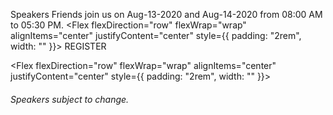 
<Hidden as="h1">Speakers</Hidden>
<Card>
<Text>
Friends join us on Aug-13-2020 and Aug-14-2020 from 08:00 AM to 05:30 PM.
</Text>
</Card>
<Flex flexDirection="row" flexWrap="wrap" alignItems="center" justifyContent="center" style={{ padding: "2rem", width: "" }}>
<ButtonLink
            href="https://www.eventbrite.com/e/javascript-and-friends-conference-2020-registration-109564969774"
            alignSelf="center"
            mr={40}
            target="_blank" rel="noopener noreferrer"
          >
            REGISTER
          </ButtonLink>          
</Flex>        

<Flex flexDirection="row" flexWrap="wrap" alignItems="center" justifyContent="center" style={{ padding: "2rem", width: "" }}>

<Speaker name="Alex Carroll" Image={alexcarrolImage} 
twitter="" 
linkedin="alexandertcarroll" 
 />

<Speaker name="Alejandro Mercado" Image={alexImage} 
twitter="alexmarket" 
linkedin="alexmarket" 
 /> 

 <Speaker name="Arun" Image={arunImage} 
twitter="amdsouza92" 
linkedin="arunmichaeldsouza" 
 />

  <Speaker name="Ashley Narcisse" Image={ashleyImage} 
twitter="_darkfadr" 
linkedin="anarcisse" 
 />

<Speaker name="Bekah Hawrot Weigel" Image={bekahImage} 
twitter="bekahhw" 
linkedin="bekah-hawrot-weigel" 
 />

 <Speaker name="Bob Fornal" Image={bobFornalImage} 
twitter="rfornal" 
linkedin="rfornal" 
 />

 <Speaker name="Chris Silivestru" Image={chrisImage} 
twitter="" 
linkedin="chrissilivestru" 
 />

 <Speaker name="Crux Conception" Image={cruxImage} 
twitter="CruxConception" 
linkedin="crux-conception" 
 />
 
 <Speaker name="David Neal" Image={davidNealImage} 
twitter="reverentgeek" 
linkedin="davidneal" 
 />

 <Speaker name="Deneisha Franklin" Image={deneishaImage} 
twitter="" 
linkedin="deneisha-franklin-8b9b35109" 
 />
 

  <Speaker name="Eric Bishard" Image={ericbishardImage} 
twitter="httpJunkie" 
linkedin="eric-b" 
 />

  <Speaker name="Eric Potter" Image={ericPotterImage} 
twitter="pottereric" 
linkedin="eric-potter-07955742" 
 />

 <Speaker name="Erik J. Olson" Image={ericOlsonImage} 
twitter="amerikjolson" 
linkedin="iamerikjolson" 
 />

  <Speaker name="Guy Royse" Image={guyImage} 
twitter="guyroyse" 
linkedin="groyse" 
 />

 <Speaker name="Håkan Silfvernagel" Image={hakanImage} 
twitter="agrevlis" 
linkedin="hakansilfvernagel" 
 />

 <Speaker name="Jamie Wright" Image={jamieImage} 
twitter="jwright" 
linkedin="brilliantfantastic" 
 />

  <Speaker name="Jerry Valentine" Image={jerryImage} 
twitter="@JerryV513_" 
linkedin="jerry-valentine-24610b194" 
 />

 
 <Speaker name="Jeremy Meiss" Image={jeremyImage} 
twitter="IAmJerdog" 
linkedin="jeremymeiss" 
 />
 
 <Speaker name="Joel Lord" Image={joelImage} 
twitter="joel__lord" 
linkedin="joel-lord" 
 />

  <Speaker name="John SJ Anderson" Image={johnImage} 
twitter="genehack" 
linkedin="johnsjanderson" 
 />

 
  <Speaker name="Jordan Powell" Image={jordanImage} 
twitter="jordanpowell88" 
linkedin="jpdesigning" 
 />

 <Speaker name="Martine Dowden" Image={martineImage} 
twitter="Martine_Dowden" 
linkedin="martinedowden" 
 />

<Speaker name="Melanie McGee" Image={melanie_mcgeeImage} 
twitter="MelKMcGee" 
linkedin="melmcgee" 
 />

 <Speaker name="Michael Leners" Image={michaelImage} 
twitter="micLeners" 
linkedin="micleners" 
 />

<Speaker name="Michael Richardson" Image={michaelRichardImage} 
twitter="anaccidentaldev" 
linkedin="accidentaldeveloper" 
 />

 <Speaker name="Mike Hand" Image={mikehandImage} 
twitter="_secondhand" 
linkedin="mike-hand-55152917" 
 />

<Speaker name="Palmidia" Image={palmidiaImage} 
twitter="Jetzable" 
linkedin="jetzable" 
 />

<Speaker name="Rob Richardson" Image={robRichardsonImage} 
twitter="rob_rich" 
linkedin="erobrich" 
 />

<Speaker name="Robert Aboukhalil" Image={robertImage} 
twitter="RobAboukhalil" 
linkedin="robertaboukhalil" 
 />

 <Speaker name="Russell Skaggs" Image={russelImage} 
twitter="russellskaggs" 
linkedin="russellskaggs" 
 />

 <Speaker name="Ryan Cromwell" Image={ryanImage} 
twitter="cromwellryan" 
linkedin="cromwellryan" 
 />

  <Speaker name="Sarah Dutkiewicz" Image={sarahImage} 
twitter="sadukie" 
linkedin="sadukie" 
 />


  <Speaker name="Shodipo Ayomide" Image={shodipoImage} 
twitter="developerayo" 
linkedin="shodipo-ayomide" 
 />

 <Speaker name="Tamas Piros" Image={tamasImage} 
twitter="tpiros" 
linkedin="tamaspiros" 
 />

 <Speaker name="Tyler Blake" Image={tylerImage} 
twitter="TylerBlakeLOU" 
linkedin="tyler-blake-2637274b" 
 />

  <Speaker name="Vladimir Repin" Image={vladimirImage} 
twitter="" 
linkedin="" 
 />

</Flex>

###### Speakers subject to change.


